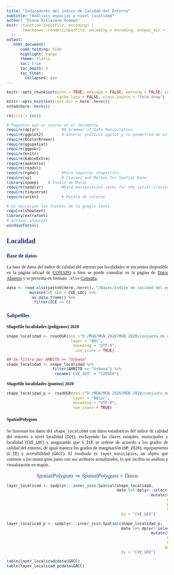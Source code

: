 ```yaml
---
title: "Indicadores del índice de Calidad del Entorno"
subtitle: "Análisis espacial a nivel localidad"
author: "Diana Villasana Ocampo"
knit: (function(inputFile, encoding) {
       rmarkdown::render(inputFile, encoding = encoding, output_dir = "../Output/")
  })
output:
   html_document:
      code_folding: hide
      highlight: tango
      theme: flatly
      toc: true
      toc_depth: 3
      toc_float:
        collapsed: yes
---
```



```{=html}
<style type="text/css">
body {
text-align: justify;
font-style: normal;
font-family: "Montserrat";
font-size: 12px
}
h1.title {
  font-size: 40px;
  color: #000D3B;
}
h1 {
  color: #B6854D;
}
h2 {
  color: #172984;
}
h3 {
  color: #172984;
}
</style>
```

```{=html}
<style>
.nav>li>a {
    position: relative;
    display: block;
    padding: 10px 15px;
    color: #1C3BA4
}
.nav-pills>li.active>a, .nav-pills>li.active>a:hover, .nav-pills>li>a:focus {
    color: #ffffff;
    background-color: #09C2BC
}
</style>
```

```{=html}
<style>
.tile1-text {
    position: relative;
    display: block;
    padding: 10px 15px;
    color: #0A6A87;
    list-style: none;
}
.top1-tiles a:nth-of-type(1):hover, .top-tiles1 a:nth-of-type(1):focus{
    color: #ffffff;
    background: #0A6A87
}
</style>
```

```{=html}
<style>
.tile2-text {
    position: relative;
    display: block;
    padding: 10px 15px;
    color: #0A6CC8;
    list-style: none;
}
.top2-tiles a:nth-of-type(1):hover, .top2-tiles a:nth-of-type(1):focus{
    color: #ffffff;
    background: #0A6CC8
}
</style>
```

```{=html}
<style>
.math {
  font-size: 15px;
  color: #1e42ab;
}
</style>
```

```r
knitr::opts_chunk$set(echo = TRUE, message = FALSE, warning = FALSE, cache = FALSE, eval = FALSE, 
                      cache.lazy = FALSE, class.source = "fold-show")
knitr::opts_knit$set(root.dir = here::here())
setwd(here::here())
```

```r
rm(list = ls())
```

```r
# Paquetes que se usaron en el documento 
require(dplyr)          #A Grammar of Data Manipulation 
require(ggplot2)        # Generar gráficos ggplot y la geometría de un mapa
require(RColorBrewer)
require(ggspatial)
require(ggpubr)
require(knitr)
require(kableExtra)
require(openxlsx)
require(readxl)
require(rgdal)          #Para importar shapefiles. 
require(sp)             # Classes and Methos for Spatial Data
library(spdep)    # Índice de Moran 
require(spdplyr)        #Data manipulation verbs for the sptial classes
require(tidyverse) 
require(unikn)          # Paleta de colores
```

```r
# Se descargan las fuentes de la google fonts
require(showtext)
library(extrafont)
# activar showtext
windowsFonts()
```


## Localidad 

### Base de datos

La base de datos del índice de calidad del entorno por localidades se encuentra disponible en la página oficial de [CONAPO](https://www.gob.mx/conapo/documentos/indice-de-calidad-del-entorno?idiom=es) o bien se puede consultar en la página de [Datos Abiertos](https://datos.gob.mx/) y se presenta en formato `.xlsx` [Consulta](http://www.conapo.gob.mx/work/models/CONAPO/Datos_Abiertos/DT/ICE_2020.zip).


```r
data <- read_xlsx(paste0(here::here(), "/Bases/Indice de calidad del entorno a nivel localidad.xlsx"), sheet = "ICE_2020") %>%
          mutate(CVE_GEO = CVE_LOC) %>%
           as.data.frame() %>% 
            filter(ICE >= 0)
```

### Sahpefiles  

**Shapefile localidades (polígonos) 2020**

```r
shape_localidad <- readOGR(dsn ="D:/MGN/MGN 2020/MGN 2020/conjunto_de_datos", 
                            layer = "00l",
                             encoding = "UTF-8",
                              use_iconv = TRUE)

## Se filtra por AMBITO == "Urbana"
shape_localidad <- shape_localidad %>%
                    filter(AMBITO == "Urbana") %>%
                     rename("CVE_GEO" = "CVEGEO")
```

**Shapefile localidades (puntos) 2020**

```r
shape_localidad_p <- readOGR(dsn ="D:/MGN/MGN 2020/MGN 2020/conjunto_de_datos", 
                             layer = "00lpr",
                             encoding = "UTF-8",
                             use_iconv = TRUE)
```


#### SpatialPolygons   

Se fusionan los datos del `shape_localidad` con datos estadísticos del índice de calidad del entorno a nivel localidad (`ICE`), excluyendo las claves estatales, municipales y localidad (`CVE_LOC`) y asegurando que `G_ICE` se ordene de acuerdo a los grados de calidad del entorno, de igual manera los grados de marginación (`GM_2020`), equipamiento (`G_IE`) y accesibilidad (`GACC`). El resultado es `layer_municipios`, un objeto que contiene a los municipios junto con sus atributos actualizados, lo que facilita su análisis y visualización en mapas.

$$SpatialPolygons \Rightarrow SpatialPolygons + Datos$$

```r
layer_localicad <- spdplyr:::inner_join.Spatial(shape_localidad,
                                                data %>% dplyr::select(c(-CVE_LOC)) %>%
                                                               mutate(G_ICE = fct_relevel(.$G_ICE,"Muy alto", "Alto", "Medio", "Bajo", "Muy bajo"),
                                                                      GM_2020 = fct_relevel(.$GM_2020, "Muy alto", "Alto", "Medio", "Bajo", "Muy bajo"),
                                                                      G_IE = fct_relevel(.$G_IE, "Muy alto", "Alto", "Medio", "Bajo", "Muy bajo"),
                                                                      GACC = fct_relevel(.$GACC, "Muy alto (menos de 30 min)", "Alto (de 31 a 60 min)", "Medio (de 61 a 90 min)", "Bajo (de 91 a 120 min)", "Muy  bajo (más de 120 min)", "Sin localización en la red")),
                                                  by = "CVE_GEO")
```


```r
layer_localicad_p <- spdplyr:::inner_join.Spatial(shape_localidad_p,
                                                  data %>% dplyr::select(c(-CVE_LOC)) %>%
                                                               mutate(G_ICE = fct_relevel(.$G_ICE,"Muy alto", "Alto", "Medio", "Bajo", "Muy bajo"),
                                                                      GM_2020 = fct_relevel(.$GM_2020, "Muy alto", "Alto", "Medio", "Bajo", "Muy bajo"),
                                                                      G_IE = fct_relevel(.$G_IE, "Muy alto", "Alto", "Medio", "Bajo", "Muy bajo"),
                                                                     GACC = fct_relevel(.$GACC, "Muy alto (menos de 30 min)", "Alto (de 31 a 60 min)", "Medio (de 61 a 90 min)", "Bajo (de 91 a 120 min)", "Muy  bajo (más de 120 min)", "Sin localización en la red")),
                                                  by = "CVE_GEO")

table(layer_localicad@data$GACC)
table(layer_localicad_p@data$GACC)
```


